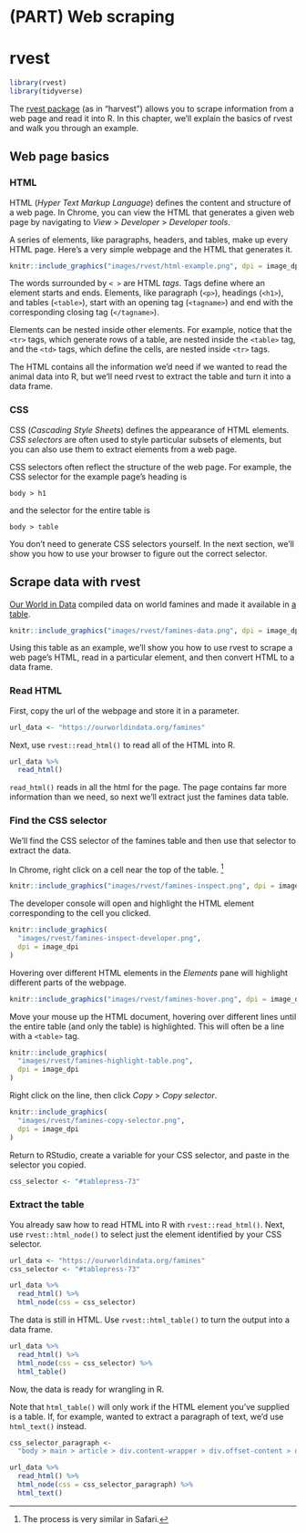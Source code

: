 
# (PART) Web scraping {-} 

# rvest

```r
library(rvest)
library(tidyverse)
```

The [rvest package](https://rvest.tidyverse.org/index.html) (as in "harvest") allows you to scrape information from a web page and read it into R. In this chapter, we'll explain the basics of rvest and walk you through an example. 

## Web page basics

### HTML

HTML (_Hyper Text Markup Language_) defines the content and structure of a web page. In Chrome, you can view the HTML that generates a given web page by navigating to _View_ > _Developer_ > _Developer tools_.

A series of elements, like paragraphs, headers, and tables, make up every HTML page. Here's a very simple webpage and the HTML that generates it. 

```r
knitr::include_graphics("images/rvest/html-example.png", dpi = image_dpi)
```

The words surrounded by `< >` are HTML _tags_. Tags define where an element starts and ends. Elements, like paragraph (`<p>`), headings (`<h1>`), and tables (`<table>`), start with an opening tag (`<tagname>`) and end with the corresponding closing tag (`</tagname>`).

Elements can be nested inside other elements. For example, notice that the `<tr>` tags,  which generate rows of a table, are nested inside the `<table>` tag, and the `<td>` tags, which define the cells, are nested inside `<tr>` tags. 

The HTML contains all the information we'd need if we wanted to read the animal data into R, but we'll need rvest to extract the table and turn it into a data frame.

### CSS

CSS (_Cascading Style Sheets_) defines the appearance of HTML elements. _CSS selectors_ are often used to style particular subsets of elements, but you can also use them to extract elements from a web page. 

CSS selectors often reflect the structure of the web page. For example, the CSS selector for the example page's heading is

`body > h1`

and the selector for the entire table is 

`body > table`

You don't need to generate CSS selectors yourself. In the next section, we'll show you how to use your browser to figure out the correct selector.

## Scrape data with rvest

[Our World in Data](https://ourworldindata.org) compiled data on world famines and made it available in [a table](https://ourworldindata.org/famines#the-our-world-in-data-dataset-of-famines). 

```r
knitr::include_graphics("images/rvest/famines-data.png", dpi = image_dpi)
```

Using this table as an example, we'll show you how to use rvest to scrape a web page's HTML, read in a particular element, and then convert HTML to a data frame.

### Read HTML

First, copy the url of the webpage and store it in a parameter.

```r
url_data <- "https://ourworldindata.org/famines"
```

Next, use `rvest::read_html()` to read all of the HTML into R.

```r
url_data %>% 
  read_html()
```

`read_html()` reads in all the html for the page. The page contains far more information than we need, so next we'll extract just the famines data table. 

### Find the CSS selector

We'll find the CSS selector of the famines table and then use that selector to extract the data. 

In Chrome, right click on a cell near the top of the table. ^[The process is very similar in Safari.]

```r
knitr::include_graphics("images/rvest/famines-inspect.png", dpi = image_dpi)
```

The developer console will open and highlight the HTML element corresponding to the cell you clicked.

```r
knitr::include_graphics(
  "images/rvest/famines-inspect-developer.png", 
  dpi = image_dpi
)
```

Hovering over different HTML elements in the _Elements_ pane will highlight different parts of the webpage.

```r
knitr::include_graphics("images/rvest/famines-hover.png", dpi = image_dpi)
```

Move your mouse up the HTML document, hovering over different lines until the entire table (and only the table) is highlighted. This will often be a line with a `<table>` tag.

```r
knitr::include_graphics(
  "images/rvest/famines-highlight-table.png", 
  dpi = image_dpi
)
```

Right click on the line, then click _Copy_ > _Copy selector_.

```r
knitr::include_graphics(
  "images/rvest/famines-copy-selector.png", 
  dpi = image_dpi
)
```

Return to RStudio, create a variable for your CSS selector, and paste in the selector you copied.

```r
css_selector <- "#tablepress-73"
```

### Extract the table

You already saw how to read HTML into R with `rvest::read_html()`. Next, use `rvest::html_node()` to select just the element identified by your CSS selector. 

```r
url_data <- "https://ourworldindata.org/famines"
css_selector <- "#tablepress-73"

url_data %>% 
  read_html() %>% 
  html_node(css = css_selector) 
```

The data is still in HTML. Use `rvest::html_table()` to turn the output into a data frame.

```r
url_data %>% 
  read_html() %>% 
  html_node(css = css_selector) %>% 
  html_table() 
```

Now, the data is ready for wrangling in R.

Note that `html_table()` will only work if the HTML element you've supplied is a table. If, for example, wanted to extract a paragraph of text, we'd use `html_text()` instead.

```r
css_selector_paragraph <- 
  "body > main > article > div.content-wrapper > div.offset-content > div > div > section:nth-child(1) > div > div:nth-child(1) > p:nth-child(9)"

url_data %>% 
  read_html() %>% 
  html_node(css = css_selector_paragraph) %>% 
  html_text()
```

